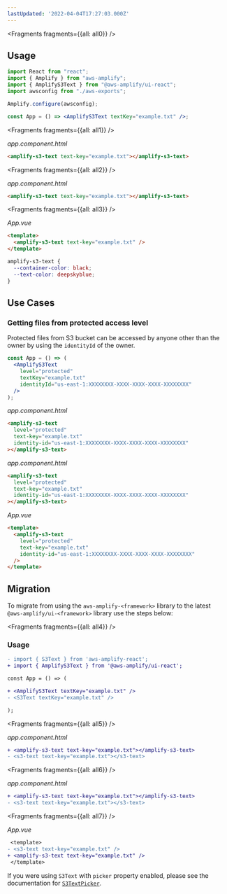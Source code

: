 ```yaml
---
lastUpdated: '2022-04-04T17:27:03.000Z'
---
```




<Fragments fragments={{all: all0}} />

## Usage

<FilterContent framework="react">

```jsx
import React from "react";
import { Amplify } from "aws-amplify";
import { AmplifyS3Text } from "@aws-amplify/ui-react";
import awsconfig from "./aws-exports";

Amplify.configure(awsconfig);

const App = () => <AmplifyS3Text textKey="example.txt" />;
```

</FilterContent>

<FilterContent framework="angular">


<Fragments fragments={{all: all1}} />

_app.component.html_

```html
<amplify-s3-text text-key="example.txt"></amplify-s3-text>
```

</FilterContent>

<FilterContent framework="ionic">


<Fragments fragments={{all: all2}} />

_app.component.html_

```html
<amplify-s3-text text-key="example.txt"></amplify-s3-text>
```

</FilterContent>

<FilterContent framework="vue">


<Fragments fragments={{all: all3}} />

_App.vue_

```html
<template>
  <amplify-s3-text text-key="example.txt" />
</template>
```

</FilterContent>

<UiComponentProps tag="amplify-s3-text" propType="attr" useTableHeaders></UiComponentProps>

<UiComponentProps tag="amplify-s3-text" propType="css" useTableHeaders></UiComponentProps>

```css
amplify-s3-text {
  --container-color: black;
  --text-color: deepskyblue;
}
```

## Use Cases

### Getting files from protected access level

Protected files from S3 bucket can be accessed by anyone other than the owner by using the `identityId` of the owner.

<FilterContent framework="react">

```jsx
const App = () => (
  <AmplifyS3Text
    level="protected"
    textKey="example.txt"
    identityId="us-east-1:XXXXXXXX-XXXX-XXXX-XXXX-XXXXXXXX"
  />
);
```

</FilterContent>

<FilterContent framework="angular">

_app.component.html_

```html
<amplify-s3-text
  level="protected"
  text-key="example.txt"
  identity-id="us-east-1:XXXXXXXX-XXXX-XXXX-XXXX-XXXXXXXX"
></amplify-s3-text>
```

</FilterContent>

<FilterContent framework="ionic">

_app.component.html_

```html
<amplify-s3-text
  level="protected"
  text-key="example.txt"
  identity-id="us-east-1:XXXXXXXX-XXXX-XXXX-XXXX-XXXXXXXX"
></amplify-s3-text>
```

</FilterContent>

<FilterContent framework="vue">

_App.vue_

```html
<template>
  <amplify-s3-text
    level="protected"
    text-key="example.txt"
    identity-id="us-east-1:XXXXXXXX-XXXX-XXXX-XXXX-XXXXXXXX"
  />
</template>
```

</FilterContent>

## Migration

To migrate from using the `aws-amplify-<framework>` library to the latest `@aws-amplify/ui-<framework>` library use the steps below:


<Fragments fragments={{all: all4}} />

### Usage

<FilterContent framework="react">

```diff
- import { S3Text } from 'aws-amplify-react';
+ import { AmplifyS3Text } from '@aws-amplify/ui-react';

const App = () => (

+ <AmplifyS3Text textKey="example.txt" />
- <S3Text textKey="example.txt" />

);
```

</FilterContent>

<FilterContent framework="angular">


<Fragments fragments={{all: all5}} />

_app.component.html_

```diff
+ <amplify-s3-text text-key="example.txt"></amplify-s3-text>
- <s3-text text-key="example.txt"></s3-text>
```

</FilterContent>

<FilterContent framework="ionic">


<Fragments fragments={{all: all6}} />

_app.component.html_

```diff
+ <amplify-s3-text text-key="example.txt"></amplify-s3-text>
- <s3-text text-key="example.txt"></s3-text>
```

</FilterContent>

<FilterContent framework="vue">


<Fragments fragments={{all: all7}} />

_App.vue_

```diff
 <template>
- <s3-text text-key="example.txt" />
+ <amplify-s3-text text-key="example.txt" />
 </template>
```

</FilterContent>

If you were using `S3Text` with `picker` property enabled, please see the documentation for [`S3TextPicker`](/ui/storage/s3-text-picker).
